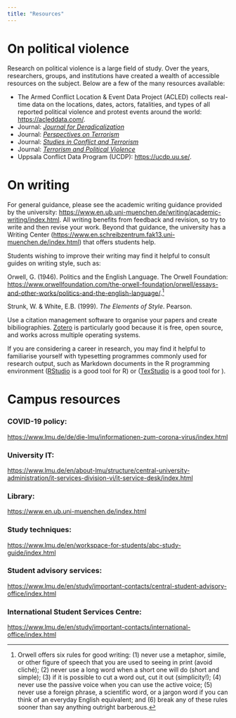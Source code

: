 ```yaml
---
title: "Resources"
---
```


# On political violence

Research on political violence is a large field of study. Over the years, researchers, groups, and institutions have created a wealth of accessible resources on the subject. Below are a few of the many resources available:

- The Armed Conflict Location & Event Data Project (ACLED) collects real-time data on the locations, dates, actors, fatalities, and types of all reported political violence and protest events around the world: <https://acleddata.com/>.
- Journal: [*Journal for Deradicalization*](https://journals.sfu.ca/jd/index.php/jd/index)
- Journal: [*Perspectives on Terrorism*](https://www.jstor.org/journal/persponterr)
- Journal: [*Studies in Conflict and Terrorism*](https://www.tandfonline.com/journals/uter20)
- Journal: [*Terrorism and Political Violence*](https://www.tandfonline.com/loi/ftpv20?cookieSet=1)
- Uppsala Conflict Data Program (UCDP): <https://ucdp.uu.se/>.

# On writing

For general guidance, please see the academic writing guidance provided by the university: <https://www.en.ub.uni-muenchen.de/writing/academic-writing/index.html>. All writing benefits from feedback and revision, so try to write and then revise your work. Beyond that guidance, the university has a Writing Center (<https://www.en.schreibzentrum.fak13.uni-muenchen.de/index.html>) that offers students help.

Students wishing to improve their writing may find it helpful to consult guides on writing style, such as:

Orwell, G. (1946). Politics and the English Language. The Orwell Foundation: <https://www.orwellfoundation.com/the-orwell-foundation/orwell/essays-and-other-works/politics-and-the-english-language/>.^[Orwell offers six rules for good writing: (1) never use a metaphor, simile, or other figure of speech that you are used to seeing in print (avoid cliché); (2) never use a long word when a short one will do (short and simple); (3) if it is possible to cut a word out, cut it out (simplicity!); (4) never use the passive voice when you can use the active voice; (5) never use a foreign phrase, a scientific word, or a jargon word if you can think of an everyday English equivalent; and (6) break any of these rules sooner than say anything outright barberous.]

Strunk, W. & White, E.B. (1999). *The Elements of Style*. Pearson.

Use a citation management software to organise your papers and create bibiliographies. [Zotero](https://www.zotero.org/) is particularly good because it is free, open source, and works across multiple operating systems.

If you are considering a career in research, you may find it helpful to familiarise yourself with typesetting programmes commonly used for research output, such as Markdown documents in the R programming environment ([RStudio](https://posit.co/download/rstudio-desktop/) is a good tool for R) or \LaTeX  ([TexStudio](https://www.texstudio.org/) is a good tool for \LaTeX). 


<!-- ## Genres of Science writing -->

<!-- ### Paper reviews -->

<!-- Critical but constructive critique of unpublished research papers. Informs the journal editor of how the work contributes to existing literature and provides guide to authors and the editor for improvement to the manuscript. Can be signed but often anonymous. -->

<!-- ### Descriptive Reports -->

<!-- Descriptive reports are often made for industry or geological surveys. These describe the composition and structure of rocks in an area. Sometimes they include estimations of resource potentials or environmental impacts of industry. -->

<!-- ### Research papers -->

<!-- These pieces of science writing typically test one or more closely related hypotheses in the context of existing scientific knowledge. Most have structure that is pre-defined including: abstract, introduction, methods, results, discussion, and conclusion. Figures are an integral part of most papers in the Geosciences and range from images of outcrops to abstracted summaries of observations to plots of measurements. -->

<!-- ### Conference abstracts -->

<!-- These are generally a step on the path to a full research publication where results, interpretations, and context are publicly presented for the first time. -->

<!-- ### Grant Applications -->

<!-- Scientific work is generally funded with public or private funds that are obtained by writing grants. Unlike research papers, grants must persuade reviewers that the research planned is important, can be done by the applicant, and can be achieved in the time frame of the funding request. -->

<!-- ### Science Communication -->

<!-- Scientists also write general summaries of their work for non-specialist audiences. These can be blog posts, or lesson plans that are shared for educators. Some folks also write books for general audiences describing the processes of science. -->

# Campus resources

### COVID-19 policy: 
<https://www.lmu.de/de/die-lmu/informationen-zum-corona-virus/index.html>

### University IT: 
<https://www.lmu.de/en/about-lmu/structure/central-university-administration/it-services-division-vi/it-service-desk/index.html>

### Library: 
<https://www.en.ub.uni-muenchen.de/index.html>

<!-- ### Publishing:  -->
<!-- <https://www.ub.uni-bielefeld.de/ub/digital/> -->
    
### Study techniques:

[https://www.lmu.de/en/workspace-for-students/abc-study-guide/index.html](https://www.lmu.de/en/workspace-for-students/abc-study-guide/index.html)

### Student advisory services: 
[https://www.lmu.de/en/study/important-contacts/central-student-advisory-office/index.html](https://www.lmu.de/en/study/important-contacts/central-student-advisory-office/index.html)


### International Student Services Centre: 
[https://www.lmu.de/en/study/important-contacts/international-office/index.html](https://www.lmu.de/en/study/important-contacts/international-office/index.html)

<!-- # This is a test -->

<!-- ```{r show-slide-tabs, echo=FALSE, results="asis"} -->
<!-- #| warning: false -->
<!-- slide_buttons <- function(slide_id) { -->
<!--   glue::glue('<p class="text-center buttons"><a class="btn btn-danger" target="_blank" href="{slide_id}.html"><i class="fa-solid fa-arrow-up-right-from-square"></i> View all slides in new window</a> <a class="btn btn-danger" target="_blank" href="{slide_id}.pdf" role="button"><i class="fa-solid fa-file-pdf"></i> Download PDF of all slides</a></p>') -->
<!-- } -->

<!-- slide_buttons("/slides/slides_test") -->

<!-- library(xaringanExtra) -->

<!-- xaringanExtra::embed_xaringan( -->
<!--   "/slides/slides_test.html", -->
<!--   ratio = "16:9", -->
<!--   border = "none", -->
<!--   margin = "0 auto" -->
<!-- ) -->
<!-- ``` -->





